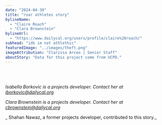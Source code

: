 ```yaml
---
date: "2024-04-30"
title: "roar athletes story"
bylineName:
  - "Claire Roach"
  - "Clara Brownstein"
bylineUrl:
  - "https://www.dailycal.org/users/profile/claire%20roach/"
subhead: "idk im not athlethic"
featuredImage: "../images/theft.png"
imageAttribution: "Clarissa Arceo | Senior Staff"
aboutStory: "Data for this project come from UCPD."
---
```


<br />

<InOutOfStateBarChart />

<br />

_Isabella Borkovic is a projects developer. Contact her at [iborkovic@dailycal.org](mailto:iborkovic@dailycal.org)_

_Clara Brownstein is a projects developer. Contact her at [cbrownstein@dailycal.org](mailto:cbrownsteinc@dailycal.org)_

_ Shahan Nawaz, a former projects developer, contributed to this story._
